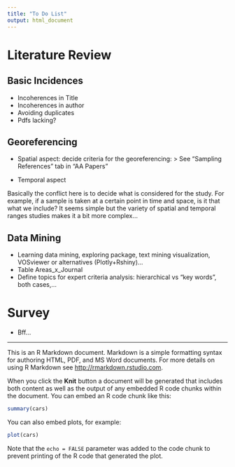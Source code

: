 ```yaml
---
title: "To Do List"
output: html_document
---
```


# Literature Review

## Basic Incidences
- Incoherences in Title
- Incoherences in author
- Avoiding duplicates
- Pdfs lacking?

## Georeferencing

- Spatial aspect: decide criteria for the georeferencing: 
    > See "Sampling References" tab in "AA Papers"
    
- Temporal aspect

Basically the conflict here is to decide what is considered for the study. For example, if a sample is taken at a certain point in time and space, is it that what we include? It seems simple but the variety of spatial and temporal ranges studies makes it a bit more complex...

## Data Mining

- Learning data mining, exploring package, text mining visualization, VOSviewer or alternatives (Plotly+Rshiny)...
- Table Areas_x_Journal
- Define topics for expert criteria analysis: hierarchical vs "key words", both cases,...

# Survey

- Bff...



--- 

This is an R Markdown document. Markdown is a simple formatting syntax for authoring HTML, PDF, and MS Word documents. For more details on using R Markdown see <http://rmarkdown.rstudio.com>.

When you click the **Knit** button a document will be generated that includes both content as well as the output of any embedded R code chunks within the document. You can embed an R code chunk like this:

```r
summary(cars)
```

You can also embed plots, for example:

```r
plot(cars)
```

Note that the `echo = FALSE` parameter was added to the code chunk to prevent printing of the R code that generated the plot.
